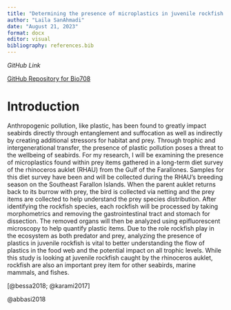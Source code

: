 ```yaml
---
title: "Determining the presence of microplastics in juvenile rockfish gathered by the rhinoceros auklet from the Gulf of the Farallones"
author: "Laila SanAhmadi"
date: "August 21, 2023"
format: docx
editor: visual
bibliography: references.bib
---
```


*GitHub Link*

[GitHub Repository for Bio708](https://www.github.com/Lsanahmadi/Bio708/tree/main)

# **Introduction**

Anthropogenic pollution, like plastic, has been found to greatly impact seabirds directly through entanglement and suffocation as well as indirectly by creating additional stressors for habitat and prey. Through trophic and intergenerational transfer, the presence of plastic pollution poses a threat to the wellbeing of seabirds. For my research, I will be examining the presence of microplastics found within prey items gathered in a long-term diet survey of the rhinoceros auklet (RHAU) from the Gulf of the Farallones. Samples for this diet survey have been and will be collected during the RHAU's breeding season on the Southeast Farallon Islands. When the parent auklet returns back to its burrow with prey, the bird is collected via netting and the prey items are collected to help understand the prey species distribution. After identifying the rockfish species, each rockfish will be processed by taking morphometrics and removing the gastrointestinal tract and stomach for dissection. The removed organs will then be analyzed using epifluorescent microscopy to help quantify plastic items. Due to the role rockfish play in the ecosystem as both predator and prey, analyzing the presence of plastics in juvenile rockfish is vital to better understanding the flow of plastics in the food web and the potential impact on all trophic levels. While this study is looking at juvenile rockfish caught by the rhinoceros auklet, rockfish are also an important prey item for other seabirds, marine mammals, and fishes.

[@bessa2018; @karami2017]

@abbasi2018
